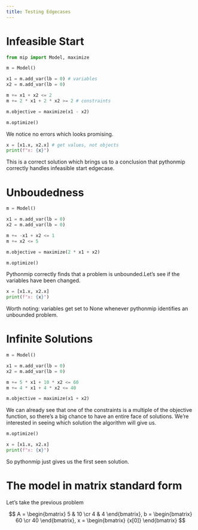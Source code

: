 ```yaml
---
title: Testing Edgecases
---
```


# Infeasible Start

```python
from mip import Model, maximize

m = Model()

x1 = m.add_var(lb = 0) # variables
x2 = m.add_var(lb = 0)

m += x1 + x2 <= 2
m += 2 * x1 + 2 * x2 >= 2 # constraints

m.objective = maximize(x1 - x2)

m.optimize()
```

We notice no errors which looks promising.

```python
x = [x1.x, x2.x] # get values, not objects
print(f"x: {x}")
```

This is a correct solution which brings us to a conclusion that
pythonmip correctly handles infeasible start edgecase.

# Unboudedness

```python
m = Model()

x1 = m.add_var(lb = 0)
x2 = m.add_var(lb = 0)

m += -x1 + x2 <= 1
m += x2 <= 5

m.objective = maximize(2 * x1 + x2)

m.optimize()
```

Pythonmip correctly finds that a problem is unbounded.Let's 
see if the variables have been changed.

```python
x = [x1.x, x2.x]
print(f"x: {x}")
```

Worth noting: variables get set to None whenever pythonmip 
identifies an unbounded problem.

# Infinite Solutions

```python
m = Model()

x1 = m.add_var(lb = 0)
x2 = m.add_var(lb = 0)

m += 5 * x1 + 10 * x2 <= 60
m += 4 * x1 + 4 * x2 <= 40

m.objective = maximize(x1 + x2)
```

We can already see that one of the constraints is a multiple 
of the objective function, so there's a big chance to have 
an entire face of solutions. We're interested in seeing which 
solution the algorithm will give us.

```python
m.optimize()

x = [x1.x, x2.x]
print(f"x: {x}")
```

So pythonmip just gives us the first seen solution.

# The model in matrix standard form

Let's take the previous problem

$$
A =
\begin{bmatrix}
5 & 10 \cr
4 & 4
\end{bmatrix}, 
b = 
\begin{bmatrix}
60 \cr
40
\end{bmatrix}, 
x = 
\begin{bmatrix}
{x[0]}
\end{bmatrix}
$$
